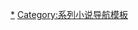 <noinclude>{{noteTA
|1=zh-cn:乔治;zh-tw:喬治;zh-hk:佐治;
|2=zh-tw:馬丁;zh-cn:马丁;zh-hk:馬田;
|3=zh-cn:权力的游戏;zh-tw:權力遊戲;
|4=zh-cn:列王的纷争;zh-tw:烽火危城;
|5=zh-cn:冰雨的风暴;zh-tw:劍刃風暴;
|6=zh-cn:群鸦的盛宴;zh-tw:群鴉盛宴;
|7=zh-cn:魔龙的狂舞;zh-tw:與龍共舞;
|8=zh-cn:凛冬的寒风;zh-tw:寒冬冽風;
|9=zh-cn:春晓的梦想;zh-tw:春日幻夢;
}}</noinclude>{{Navbox
| name   = 冰与火之歌
| title  = [[乔治·R·R·马丁]]创作的[[冰与火之歌]]
| titlestyle  = background:#ccc
| groupstyle = background-color:#ddd;
| state  =
| listclass = hlist
| nowrapitems = yes

| group1 = 长篇小说
|  list1 = 
* 《[[权力的游戏 (小说)|权力的游戏]]》
** 1996年
* 《[[列王的纷争]]》
** 1998年
* 《[[冰雨的风暴]]》
** 2000年
* 《[[群鸦的盛宴]]》
** 2005年
* 《[[魔龙的狂舞]]》
** 2011年
* 《[[凛冬的寒风]]》
* 《[[春晓的梦想]]》

| group2 = 短篇故事
|  list2 = 
* 《[[邓克和伊戈的故事#雇佣骑士|雇佣骑士]]》
* 《[[邓克和伊戈的故事#誓言骑士|誓言骑士]]》
* 《[[邓克和伊戈的故事|神秘骑士]]》

| group3 = 电视剧集
|  list3 = {{Navbox|subgroup
   | group1 = [[权力的游戏 (电视剧)|权力的游戏]]
   | groupstyle = background-color:#ddd;
   | list1 = 
* [[权力的游戏集数列表|集数列表]]
** [[权力的游戏 (第一季)|第1季]]
** [[权力的游戏 (第二季)|第2季]]
** [[权力的游戏 (第三季)|第3季]]
** [[权力的游戏 (第四季)|第4季]]
** [[权力的游戏 (第五季)|第5季]]
** [[权力的游戏 (第六季)|第6季]]
** [[权力的游戏 (第七季)|第7季]]
** [[权力的游戏 (第八季)|第8季]]
* {{link-en|权力的游戏获得的奖项与提名列表|List of awards and nominations received by Game of Thrones|得奖}}

   | group2 = 其他剧集
   | list2 = 
* 《[[龍之家族 (電視劇)|龍之家族]]》
}}

| group4 = 游戏
| list4 = 
* [[权力的游戏 (2012年游戏)|权力的游戏]]
* [[权力的游戏 (2014年游戏)|2014年游戏]]
* [[权力的游戏：创世纪]]
* [[权力的游戏：崛起]]
* [[权力的游戏：凛冬将至]]

| group5 = 主要家族
|  list5 = 
* [[艾林家族|艾林]]
* [[拜拉席恩王朝|拜拉席恩]]
* [[波顿家族|波顿]]
* [[佛雷家族|佛雷]]
* [[葛雷乔伊家族|葛雷乔伊]]
* [[兰尼斯特家族|兰尼斯特]]
* [[马泰尔家族|马泰尔]]
* [[史塔克家族|史塔克]]
* [[坦格利安家族|坦格利安]]
* [[徒利家族|徒利]]
* [[提利尔家族|提利尔]]

| group6 = 主要角色
| list6 = 
* [[培提尔·贝里席]]
* [[乔佛里·拜拉席恩]]
* [[蓝礼·拜拉席恩]]
* [[罗伯特·拜拉席恩]]
* [[史坦尼斯·拜拉席恩]]
* [[托曼·拜拉席恩]]
* [[拉姆齐·波顿]]
* [[卢斯·波顿]]
* [[布鲁]]
* [[桑铎·克里冈]]
* [[卡奥·卓戈]]
* [[托蒙德·吉安茨巴恩]]
* [[席恩·葛雷乔伊]]
* [[瑟曦·兰尼斯特]]
* [[詹姆·兰尼斯特]]
* [[提利昂·兰尼斯特]]
* [[泰温·兰尼斯特]]
* [[奥柏伦·马泰尔]]
* [[梅丽珊卓]]
* [[乔拉·莫尔蒙]]
* [[达里奥·纳哈里斯]]
* [[戴佛斯·席渥斯]]
* [[琼恩·雪诺]]
* [[艾莉亚·史塔克]]
* [[布兰·史塔克]]
* [[凯特琳·史塔克]]
* [[内德·史塔克]]
* [[罗柏|罗柏·史塔克]]
* [[珊莎·史塔克]]
* [[丹妮莉丝·坦格利安]]
* [[韦赛里斯·坦格利安]]
* [[山姆威尔·塔利]]
* [[塔斯的布蕾妮]]
* [[大麻雀 (权力的游戏人物)|大麻雀]]
* [[玛格丽·提利尔]]
* [[瓦里斯]]
* [[耶哥蕊特]]

| group7 = 其他角色
|  list7 = 
* [[冰与火之歌中的次要家族|次要家族]]
* [[冰与火之歌中的角色|独立的角色]]
* [[冰与火之歌中的角色列表|完全的角色列表]]

| group8 = 组织
|  list8 = 
* [[守夜人军团]]
* [[御林铁卫]]
* [[学士 (冰与火之歌)|学士]]
* [[无旗兄弟会]]
* [[冰与火之歌中的组织|其他组织]]

| group9 = 地区
|  list9 = 
* [[维斯特洛]]
* [[冰与火之歌中的城市|城市]]
* [[冰与火之歌中的堡垒|堡垒]]
* [[北境 (冰与火之歌)|北境]]
* [[狭海对岸]]
* [[自由城邦 (冰与火之歌)|自由城邦]]
* [[吉斯 (冰与火之歌)|吉斯]]

| group10 = 語言
|  list10 = 
* [[多斯拉克語]]
* [[瓦雷利亞語言]]

| group11 = 战争和比武竞技
|  list11 = 
* [[冰与火之歌中的战争|历史上的战争]]
* [[篡夺者战争]]
* [[五王之战]]
* [[冰与火之歌中的比武竞技|比武竞技]]

| group12 = 衍生作品
|  list12 = 
* [[权利的游戏 (集换式卡片游戏)|集换式卡片游戏]]
* [[权力的游戏 (桌上游戏)|桌上游戏]]
* [[权利的游戏 (角色扮演游戏)|角色扮演游戏]]

}}<noinclude>
{{collapsible option}}
{{DEFAULTSORT:Song of Ice and Fire, A}}
[[Category:冰与火之歌|*]]
[[Category:系列小说导航模板]]
</noinclude>